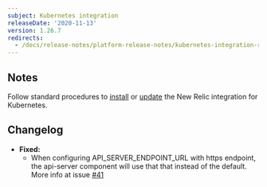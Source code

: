 ```yaml
---
subject: Kubernetes integration
releaseDate: '2020-11-13'
version: 1.26.7
redirects:
  - /docs/release-notes/platform-release-notes/kubernetes-integration-release-notes/new-relic-integration-kubernetes-1267
---
```


## Notes

Follow standard procedures to [install](/docs/integrations/host-integrations/host-integrations-list/kubernetes-monitoring-integration#install) or [update](/docs/integrations/host-integrations/host-integrations-list/kubernetes-monitoring-integration#update) the New Relic integration for Kubernetes.

## Changelog

* **Fixed:**
  * When configuring API_SERVER_ENDPOINT_URL with https endpoint, the api-server component will use that that instead of the default. More info at issue [#41](https://github.com/newrelic/nri-kubernetes/issues/41)
